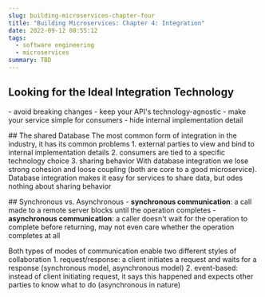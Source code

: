 ```yaml
---
slug: building-microservices-chapter-four
title: "Building Microservices: Chapter 4: Integration"
date: 2022-09-12 08:55:12
tags:
  - software engineering
  - microservices
summary: TBD
---
```

## Looking for the Ideal Integration Technology
-﻿ avoid breaking changes
-﻿ keep your API's technology-agnostic
-﻿ make your service simple for consumers
-﻿ hide internal implementation detail

#﻿# The shared Database
T﻿he most common form of integration in the industry, it has its common problems
1﻿. external parties to view and bind to internal implementation details
2﻿. consumers are tied to a specific technology choice
3﻿. sharing behavior
W﻿ith database integration we lose strong cohesion and loose coupling (both are core to a good microservice). Database integration makes it easy for services to share data, but odes nothing about sharing behavior

#﻿# Synchronous vs. Asynchronous
-﻿ **synchronous communication**: a call made to a remote server blocks until the operation completes
-﻿ **asynchronous communication**: a caller doesn't wait for the operation to complete before returning, may not even care whether the operation completes at all

B﻿oth types of modes of communication enable two different styles of collaboration
1﻿. request/response: a client initiates a request and waits for a response (synchronous model, asynchronous model)
2﻿. event-based: instead of client initiating request, it says this happened and expects other parties to know what to do (asynchronous in nature)

